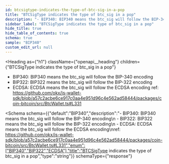 ```yaml
---
id: btcsigtype-indicates-the-type-of-btc-sig-in-a-pop
title: "BTCSigType indicates the type of btc_sig in a pop"
description: "- BIP340: BIP340 means the btc_sig will follow the BIP-340 encoding"
sidebar_label: "BTCSigType indicates the type of btc_sig in a pop"
hide_title: true
hide_table_of_contents: true
schema: true
sample: "BIP340"
custom_edit_url: null
---
```



<Heading
  as={"h1"}
  className={"openapi__heading"}
  children={"BTCSigType indicates the type of btc_sig in a pop"}
>
</Heading>



- BIP340: BIP340 means the btc_sig will follow the BIP-340 encoding
 - BIP322: BIP322 means the btc_sig will follow the BIP-322 encoding
 - ECDSA: ECDSA means the btc_sig will follow the ECDSA encoding
ref: https://github.com/okx/js-wallet-sdk/blob/a57c2acbe6ce917c0aa4e951d96c4e562ad58444/packages/coin-bitcoin/src/BtcWallet.ts#L331

<Schema
  schema={{"default":"BIP340","description":"- BIP340: BIP340 means the btc_sig will follow the BIP-340 encoding\n - BIP322: BIP322 means the btc_sig will follow the BIP-322 encoding\n - ECDSA: ECDSA means the btc_sig will follow the ECDSA encoding\nref: https://github.com/okx/js-wallet-sdk/blob/a57c2acbe6ce917c0aa4e951d96c4e562ad58444/packages/coin-bitcoin/src/BtcWallet.ts#L331","enum":["BIP340","BIP322","ECDSA"],"title":"BTCSigType indicates the type of btc_sig in a pop","type":"string"}}
  schemaType={"response"}
>
  
</Schema>
            